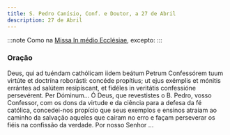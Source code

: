 ```yaml
---
title: S. Pedro Canísio, Conf. e Doutor, a 27 de Abril
description: 27 de Abril
---
```


:::note
Como na [Missa In médio Ecclésiae](/missal/comum/13doutores), excepto:
:::

### Oração

<div class="side-by-side not-content">
  <span>
    Deus, qui ad tuéndam cathólicam iidem beátum Petrum Confessórem tuum virtúte et doctrína
    roborásti: concéde propítius; ut ejus exémplis et mónitis errántes ad salútem resipíscant, et
    fidéles in veritátis confessióne persevérent. Per Dóminum...
  </span>
  <span>
    Ó Deus, que revestistes o B. Pedro, vosso Confessor, com os dons da virtude e da ciência para a
    defesa da fé católica, concedei-nos propício que seus exemplos e ensinos atraiam ao caminho da
    salvação aqueles que caíram no erro e façam perseverar os fiéis na confissão da verdade. Por
    nosso Senhor ...
  </span>
</div>
